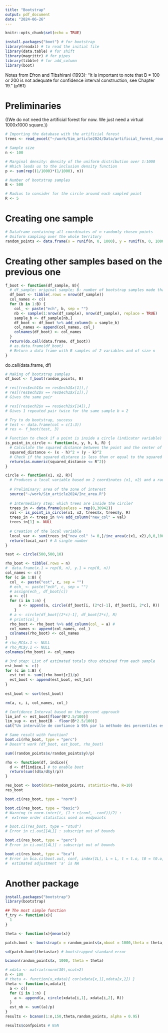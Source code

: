 ```yaml
---
title: "Bootstrap"
output: pdf_document
date: "2024-06-26"
---
```


```r
knitr::opts_chunk$set(echo = TRUE)
```

```r
install.packages("boot") # for bootstrap
library(readxl) # to read the initial file
library(data.table) # for shift
library(magrittr) # for pipes
library(tibble) # for add_column
library(boot)
```

Notes from Efron and Tibshirani (1993):
"It is important to note that B = 100 or 200 is not adequate for confidence interval construction, see Chapter 19." (p161)

# Preliminaries

((We do not need the artificial forest for now. We just need a virtual 1000x1000 square.))

```r
# Importing the database with the artificial forest
trees <- read_excel("~/work/Sim_article2024/Data/artificial_forest_round.xls")
```

```r
# Sample size
n <- 100

# Marginal density: density of the uniform distribution over 1:1000
# Which leads us to the inclusion density function
p <- sum(rep((1/1000)*(1/1000), n))

# Number of bootstrap samples
B <- 500

# Radius to consider for the circle around each sampled point
R <- 5
```

# Creating one sample

```r
# Dataframe containing all coordinates of n randomly chosen points
# Uniform sampling over the whole territory
random_points <- data.frame(x = runif(n, 0, 1000), y = runif(n, 0, 1000))
```

# Creating other samples based on the previous one

```r
f_boot <- function(df_sample, B){
  # df_sample: original sample; B: number of bootstrap samples made thanks to df_sample
  df_boot <- tibble(.rows = nrow(df_sample))
  col_names <- c()
  for (b in 1:B) {
    col_ <- paste("ech", b, sep = "")
    nb <- sample(1:nrow(df_sample), nrow(df_sample), replace = TRUE)
    sample_b <- df_sample[nb,]
    df_boot <- df_boot %>% add_column(b = sample_b)
    col_names <- append(col_names, col_)
    colnames(df_boot) <- col_names
  }
  return(do.call(data.frame, df_boot))
  # as.data.frame(df_boot)
  # Return a data frame with B samples of 2 variables and of size n
}
```
do.call(data.frame, df)
```r
# Making of bootstrap samples
df_boot <- f_boot(random_points, B)

# res[(res$ech1$x == res$ech1$x[1]),]
# res[(res$ech2$x == res$ech1$x[1]),]
# Gives the same pair

# res[(res$ech2$x == res$ech2$x[14]),]
# Gives 1 repeated pair twice for the same sample b = 2
```

```r
# Try to do bootstrap, success
# test <- data.frame(col = c(1:3))
# res <- f_boot(test, 3)
```

```r
# Function to check if a point is inside a circle (indicator variable)
is_point_in_circle <- function(x, y, h, k, R) {
  # Calculate the squared distance between the point and the center of the circle
  squared_distance <- (x - h)^2 + (y - k)^2
  # Check if the squared distance is less than or equal to the squared radius
  return(as.numeric(squared_distance <= R^2))
}
```

```r
circle <- function(x1, x2, R){
  # Produces a local variable based on 2 coordinates (x1, x2) and a radius (R)
  
  # Preliminary: area of the zone of interest
  source("~/work/Sim_article2024/Inc_area.R")
  
  # Intermediary step: which trees are inside the circle?
  trees_in <- data.frame(useless = rep(0,30942))
  val <- is_point_in_circle(x1, x2, trees$x, trees$y, R)
  trees_in <- trees_in %>% add_column("new_col" = val)
  trees_in[1] <- NULL
  
  # Creation of the local variable
  local_var <- sum(trees_in["new_col" != 0,]/inc_area(c(x1, x2),0,0,1000,1000,R))
  return(local_var) # A single number
}
```

```r
test <- circle(500,500,10)
```

```r
rho_boot <- tibble(.rows = n)
#  data.frame(x.1 = rep(0, n), y.1 = rep(0, n))
col_names <- c()
for (c in 1:B) {
  col_ <- paste("est", c, sep = "")
  # ech_ <- paste("ech", c, sep = "")
  # assign(ech_, df_boot[c])
  a <- c()
  for (i in 1:n) {
      a <- append(a, circle(df_boot[i, (2*c)-1], df_boot[i, 2*c], R))
    }
  # a <- circle(df_boot[(2*c)-1], df_boot[2*c], R)
  # print(col_)
  rho_boot <- rho_boot %>% add_column(col_ = a) # 
  col_names <- append(col_names, col_)
  colnames(rho_boot) <- col_names
}
# rho_MC$x.1 <- NULL
# rho_MC$y.1 <- NULL
colnames(rho_boot) <- col_names

# 3rd step: List of estimated totals thus obtained from each sample
est_boot <- c()
for (c in 1:B) {
  est_tot <- sum((rho_boot[c])/p)
  est_boot <- append(est_boot, est_tot)
}
  
est_boot <- sort(est_boot)
```

```r
rm(a, c, i, col_names, col_)
```

```r
# Confidence Interval based on the percent approach
lim_inf <- est_boot[floor(B*2.5/100)]
lim_sup <- est_boot[B - floor(B*2.5/100)]
cat("Un intervalle de confiance à 95% par la méthode des percentiles est : [", lim_inf, ";", lim_sup, "]" )
```

```r
# Same result with function?
boot.ci(rho_boot, type = "perc")
# Doesn't work (df_boot, est_boot, rho_boot)
```




```r
sum((random_points$x/random_points$y)/p)
```

```r
rho <- function(df, indice){
  d <- df[indice,] # to enable boot
  return(sum((d$x/d$y)/p))
}
```

```r
res_boot <- boot(data=random_points, statistic=rho, R=10)
res_boot
```

```r
boot.ci(res_boot, type = "norm")
```

```r
boot.ci(res_boot, type = "basic")
# Warning in norm.inter(t, (1 + c(conf, -conf))/2) :
#  extreme order statistics used as endpoints
```

```r
# boot.ci(res_boot, type = "stud") 
# Error in ci.out[[4L]] : subscript out of bounds
```

```r
boot.ci(res_boot, type = "perc") 
# Error in ci.out[[4L]] : subscript out of bounds
```

```r
boot.ci(res_boot, type = "bca") 
# Error in bca.ci(boot.out, conf, index[1L], L = L, t = t.o, t0 = t0.o,  : 
#  estimated adjustment 'a' is NA
```

# Another package

```r
install.packages("bootstrap")
library(bootstrap)
```

```r
## The most simple function
f_try <- function(x){
  1
}
```

```r
theta <- function(x){mean(x)}
```

```r
patch.boot <- bootstrap(x = random_points$x,nboot = 1000,theta = theta, func=NULL)
```

```r
sd(patch.boot$thetastar) # bootstrapped standard error
```

```r
bcanon(random_points$x, 1000, theta = theta)
```

```r
# xdata <- matrix(rnorm(30),ncol=2)
n <- 100
# theta <- function(x,xdata){ cor(xdata[x,1],xdata[x,2]) }
theta <- function(x,xdata){
  a <- c()
  for (i in 1:n) {
    a <- append(a, circle(xdata[i,1], xdata[i,2], R))
  }
  est_nb <- sum((a)/p)
}
results <- bcanon(1:n,150,theta,random_points, alpha = 0.95)
```

```r
results$confpoints # NaN
```

```r

```

